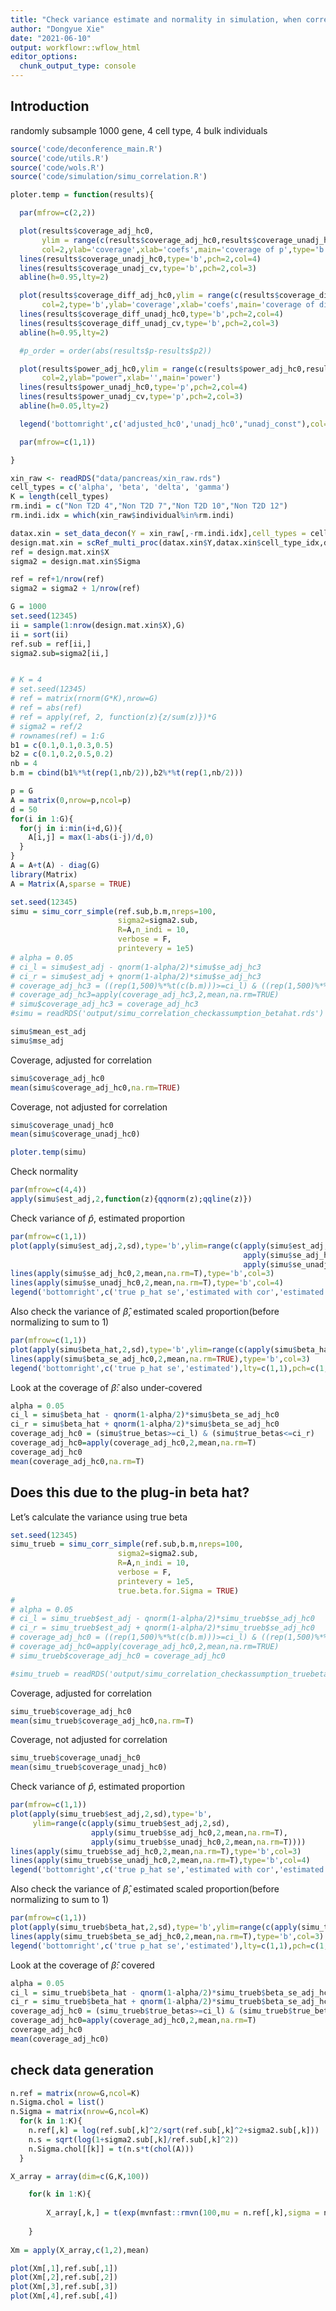 ```yaml
---
title: "Check variance estimate and normality in simulation, when correlation presents, xin data"
author: "Dongyue Xie"
date: "2021-06-10"
output: workflowr::wflow_html
editor_options:
  chunk_output_type: console
---
```


## Introduction

randomly subsample 1000 gene, 4 cell type, 4 bulk individuals

```r
source('code/deconference_main.R')
source('code/utils.R')
source('code/wols.R')
source('code/simulation/simu_correlation.R')

ploter.temp = function(results){

  par(mfrow=c(2,2))

  plot(results$coverage_adj_hc0,
       ylim = range(c(results$coverage_adj_hc0,results$coverage_unadj_hc0,results$coverage_unadj_cv,1),na.rm = T),
       col=2,ylab='coverage',xlab='coefs',main='coverage of p',type='b')
  lines(results$coverage_unadj_hc0,type='b',pch=2,col=4)
  lines(results$coverage_unadj_cv,type='b',pch=2,col=3)
  abline(h=0.95,lty=2)

  plot(results$coverage_diff_adj_hc0,ylim = range(c(results$coverage_diff_adj_hc0,results$coverage_diff_unadj_hc0,results$coverage_diff_unadj_cv,1),na.rm = T),
       col=2,type='b',ylab='coverage',xlab='coefs',main='coverage of difference')
  lines(results$coverage_diff_unadj_hc0,type='b',pch=2,col=4)
  lines(results$coverage_diff_unadj_cv,type='b',pch=2,col=3)
  abline(h=0.95,lty=2)

  #p_order = order(abs(results$p-results$p2))

  plot(results$power_adj_hc0,ylim = range(c(results$power_adj_hc0,results$power_unadj_hc0,results$power_unadj_cv),na.rm = T),
       col=2,ylab="power",xlab='',main='power')
  lines(results$power_unadj_hc0,type='p',pch=2,col=4)
  lines(results$power_unadj_cv,type='p',pch=2,col=3)
  abline(h=0.05,lty=2)

  legend('bottomright',c('adjusted_hc0','unadj_hc0',"unadj_const"),col=c(2,4,3),pch=c(1,2,2))

  par(mfrow=c(1,1))

}
```

```r

xin_raw <- readRDS("data/pancreas/xin_raw.rds")
cell_types = c('alpha', 'beta', 'delta', 'gamma')
K = length(cell_types)
rm.indi = c("Non T2D 4","Non T2D 7","Non T2D 10","Non T2D 12")
rm.indi.idx = which(xin_raw$individual%in%rm.indi)

datax.xin = set_data_decon(Y = xin_raw[,-rm.indi.idx],cell_types = cell_types, gene_thresh = 0.05,max_count_quantile_celltype = 0.95,max_count_quantile_indi=0.95,w=1)
design.mat.xin = scRef_multi_proc(datax.xin$Y,datax.xin$cell_type_idx,datax.xin$indi_idx,estimator="separate",est_sigma2 = TRUE,meta_mode = 'local',smooth.sigma = FALSE)
ref = design.mat.xin$X
sigma2 = design.mat.xin$Sigma

ref = ref+1/nrow(ref)
sigma2 = sigma2 + 1/nrow(ref)

G = 1000
set.seed(12345)
ii = sample(1:nrow(design.mat.xin$X),G)
ii = sort(ii)
ref.sub = ref[ii,]
sigma2.sub=sigma2[ii,]


# K = 4
# set.seed(12345)
# ref = matrix(rnorm(G*K),nrow=G)
# ref = abs(ref)
# ref = apply(ref, 2, function(z){z/sum(z)})*G
# sigma2 = ref/2
# rownames(ref) = 1:G
b1 = c(0.1,0.1,0.3,0.5)
b2 = c(0.1,0.2,0.5,0.2)
nb = 4
b.m = cbind(b1%*%t(rep(1,nb/2)),b2%*%t(rep(1,nb/2)))
```

```r
p = G
A = matrix(0,nrow=p,ncol=p)
d = 50
for(i in 1:G){
  for(j in i:min(i+d,G)){
    A[i,j] = max(1-abs(i-j)/d,0)
  }
}
A = A+t(A) - diag(G)
library(Matrix)
A = Matrix(A,sparse = TRUE)
```


```r
set.seed(12345)
simu = simu_corr_simple(ref.sub,b.m,nreps=100,
                        sigma2=sigma2.sub,
                        R=A,n_indi = 10,
                        verbose = F,
                        printevery = 1e5)
# alpha = 0.05
# ci_l = simu$est_adj - qnorm(1-alpha/2)*simu$se_adj_hc3
# ci_r = simu$est_adj + qnorm(1-alpha/2)*simu$se_adj_hc3
# coverage_adj_hc3 = ((rep(1,500)%*%t(c(b.m)))>=ci_l) & ((rep(1,500)%*%t(c(b.m)))<=ci_r)
# coverage_adj_hc3=apply(coverage_adj_hc3,2,mean,na.rm=TRUE)
# simu$coverage_adj_hc3 = coverage_adj_hc3
#simu = readRDS('output/simu_correlation_checkassumption_betahat.rds')
```


```r
simu$mean_est_adj
simu$mse_adj
```

Coverage, adjusted for correlation
```r
simu$coverage_adj_hc0
mean(simu$coverage_adj_hc0,na.rm=TRUE)
```

Coverage, not adjusted for correlation
```r
simu$coverage_unadj_hc0
mean(simu$coverage_unadj_hc0)
```


```r
ploter.temp(simu)
```

Check normality 

```r
par(mfrow=c(4,4))
apply(simu$est_adj,2,function(z){qqnorm(z);qqline(z)})
```


Check variance of $\hat p$, estimated proportion

```r
par(mfrow=c(1,1))
plot(apply(simu$est_adj,2,sd),type='b',ylim=range(c(apply(simu$est_adj,2,sd),
                                                    apply(simu$se_adj_hc0,2,mean,na.rm=T),
                                                    apply(simu$se_unadj_hc0,2,mean,na.rm=T))))
lines(apply(simu$se_adj_hc0,2,mean,na.rm=T),type='b',col=3)
lines(apply(simu$se_unadj_hc0,2,mean,na.rm=T),type='b',col=4)
legend('bottomright',c('true p_hat se','estimated with cor','estimated without cor'),lty=c(1,1,1),pch=c(1,1,1),col=c(1,3,4))
```


Also check the variance of $\hat\beta$, estimated scaled proportion(before normalizing to sum to 1)

```r
par(mfrow=c(1,1))
plot(apply(simu$beta_hat,2,sd),type='b',ylim=range(c(apply(simu$beta_hat,2,sd),apply(simu$beta_se_adj_hc0,2,mean,na.rm=T))))
lines(apply(simu$beta_se_adj_hc0,2,mean,na.rm=TRUE),type='b',col=3)
legend('bottomright',c('true p_hat se','estimated'),lty=c(1,1),pch=c(1,1),col=c(1,3))
```

Look at the coverage of $\hat\beta$: also under-covered

```r
alpha = 0.05
ci_l = simu$beta_hat - qnorm(1-alpha/2)*simu$beta_se_adj_hc0
ci_r = simu$beta_hat + qnorm(1-alpha/2)*simu$beta_se_adj_hc0
coverage_adj_hc0 = (simu$true_betas>=ci_l) & (simu$true_betas<=ci_r)
coverage_adj_hc0=apply(coverage_adj_hc0,2,mean,na.rm=T)
coverage_adj_hc0
mean(coverage_adj_hc0,na.rm=T)
```

## Does this due to the plug-in beta hat?

Let's calculate the variance using true beta

```r
set.seed(12345)
simu_trueb = simu_corr_simple(ref.sub,b.m,nreps=100,
                        sigma2=sigma2.sub,
                        R=A,n_indi = 10,
                        verbose = F,
                        printevery = 1e5,
                        true.beta.for.Sigma = TRUE)
# 
# alpha = 0.05
# ci_l = simu_trueb$est_adj - qnorm(1-alpha/2)*simu_trueb$se_adj_hc0
# ci_r = simu_trueb$est_adj + qnorm(1-alpha/2)*simu_trueb$se_adj_hc0
# coverage_adj_hc0 = ((rep(1,500)%*%t(c(b.m)))>=ci_l) & ((rep(1,500)%*%t(c(b.m)))<=ci_r)
# coverage_adj_hc0=apply(coverage_adj_hc0,2,mean,na.rm=TRUE)
# simu_trueb$coverage_adj_hc0 = coverage_adj_hc0

#simu_trueb = readRDS('output/simu_correlation_checkassumption_truebeta.rds')
```

Coverage, adjusted for correlation
```r
simu_trueb$coverage_adj_hc0
mean(simu_trueb$coverage_adj_hc0,na.rm=T)
```

Coverage, not adjusted for correlation
```r
simu_trueb$coverage_unadj_hc0
mean(simu_trueb$coverage_unadj_hc0)
```

Check variance of $\hat p$, estimated proportion

```r
par(mfrow=c(1,1))
plot(apply(simu_trueb$est_adj,2,sd),type='b',
     ylim=range(c(apply(simu_trueb$est_adj,2,sd),
                  apply(simu_trueb$se_adj_hc0,2,mean,na.rm=T),
                  apply(simu_trueb$se_unadj_hc0,2,mean,na.rm=T))))
lines(apply(simu_trueb$se_adj_hc0,2,mean,na.rm=T),type='b',col=3)
lines(apply(simu_trueb$se_unadj_hc0,2,mean,na.rm=T),type='b',col=4)
legend('bottomright',c('true p_hat se','estimated with cor','estimated without cor'),lty=c(1,1,1),pch=c(1,1,1),col=c(1,3,4))
```


Also check the variance of $\hat\beta$, estimated scaled proportion(before normalizing to sum to 1)

```r
par(mfrow=c(1,1))
plot(apply(simu_trueb$beta_hat,2,sd),type='b',ylim=range(c(apply(simu_trueb$beta_hat,2,sd),apply(simu_trueb$beta_se_adj_hc0,2,mean,na.rm=T))))
lines(apply(simu_trueb$beta_se_adj_hc0,2,mean,na.rm=T),type='b',col=3)
legend('bottomright',c('true p_hat se','estimated'),lty=c(1,1),pch=c(1,1),col=c(1,3))
```

Look at the coverage of $\hat\beta$: covered

```r
alpha = 0.05
ci_l = simu_trueb$beta_hat - qnorm(1-alpha/2)*simu_trueb$beta_se_adj_hc0
ci_r = simu_trueb$beta_hat + qnorm(1-alpha/2)*simu_trueb$beta_se_adj_hc0
coverage_adj_hc0 = (simu_trueb$true_betas>=ci_l) & (simu_trueb$true_betas<=ci_r)
coverage_adj_hc0=apply(coverage_adj_hc0,2,mean,na.rm=T)
coverage_adj_hc0
mean(coverage_adj_hc0)
```

## check data generation

```r
n.ref = matrix(nrow=G,ncol=K)
n.Sigma.chol = list()
n.Sigma = matrix(nrow=G,ncol=K)
  for(k in 1:K){
    n.ref[,k] = log(ref.sub[,k]^2/sqrt(ref.sub[,k]^2+sigma2.sub[,k]))
    n.s = sqrt(log(1+sigma2.sub[,k]/ref.sub[,k]^2))
    n.Sigma.chol[[k]] = t(n.s*t(chol(A)))
  }

X_array = array(dim=c(G,K,100))

    for(k in 1:K){
     
        X_array[,k,] = t(exp(mvnfast::rmvn(100,mu = n.ref[,k],sigma = n.Sigma.chol[[k]],isChol = TRUE)))
      
    }
    
Xm = apply(X_array,c(1,2),mean)

plot(Xm[,1],ref.sub[,1])
plot(Xm[,2],ref.sub[,2])
plot(Xm[,3],ref.sub[,3])
plot(Xm[,4],ref.sub[,4])

```




